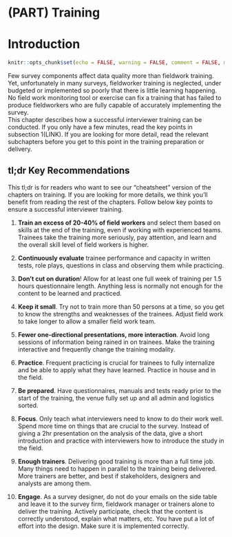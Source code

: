 # (PART) Training {-}

# Introduction


```r
knitr::opts_chunk$set(echo = FALSE, warning = FALSE, comment = FALSE, message = FALSE)
```

Few survey components affect data quality more than fieldwork training. Yet, unfortunately in many surveys, fieldworker training is neglected, under budgeted or implemented so poorly that there is little learning happening. No field work monitoring tool or exercise can fix a training that has failed to produce fieldworkers who are fully capable of accurately implementing the survey.   
This chapter describes how a successful interviewer training can be conducted. If you only have a few minutes, read the key points in subsection 1(LINK). If you are looking for more detail, read the relevant subchapters before you get to this point in the training preparation or delivery. 

## tl;dr Key Recommendations

This tl;dr is for readers who want to see our “cheatsheet” version of the chapters on training. If you are looking for more details, we think you’ll benefit from reading the rest of the chapters. Follow below key points to ensure a successful interviewer training. 

1. __Train an excess of 20-40% of field workers__ and select them based on skills at the end of the training, even if working with experienced teams. Trainees take the training more seriously, pay attention, and learn and the overall skill level of field workers is higher.  

1. __Continuously evaluate__ trainee performance and capacity in written tests, role plays, questions in class and observing them while practicing. 

1. __Don’t cut on duration__! Allow for at least one full week of training per 1.5 hours questionnaire length. Anything less is normally not enough for the content to be learned and practiced.  

1. __Keep it small__. Try not to train more than 50 persons at a time, so you get to know the strengths and weaknesses of the trainees. Adjust field work to take longer to allow a smaller field work team.  

1. __Fewer one-directional presentations, more interaction__. Avoid long sessions of information being rained in on trainees. Make the training interactive and frequently change the training modality.  

1. __Practice__. Frequent practicing is crucial for trainees to fully internalize and be able to apply what they have learned. Practice in house and in the field.   

1. __Be prepared__. Have questionnaires, manuals and tests ready prior to the start of the training, the venue fully set up and all admin and logistics sorted.  

1. __Focus__. Only teach what interviewers need to know to do their work well. Spend more time on things that are crucial to the survey. Instead of giving a 2hr presentation on the analysis of the data, give a short introduction and practice with interviewers how to introduce the study in the field.  

1. __Enough trainers__. Delivering good training is more than a full time job. Many things need to happen in parallel to the training being delivered. More trainers are better, and best if stakeholders, designers and analysts are among them. 

1. __Engage__. As a survey designer, do not do your emails on the side table and leave it to the survey firm, fieldwork manager or trainers alone to deliver the training. Actively participate, check that the content is correctly understood, explain what matters, etc. You have put a lot of effort into the design. Make sure it is implemented correctly.
